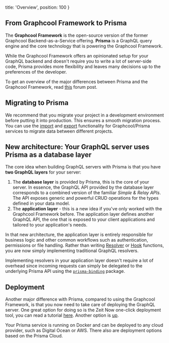   title: 'Overview',
  position: 100
}


## From Graphcool Framework to Prisma

The **Graphcool Framework** is the open-source version of the former Graphcool Backend-as-a-Service offering. **Prisma** is a GraphQL query engine and the core technology that is powering the Graphcool Framework.

While the Graphcool Framework offers an opinionated setup for your GraphQL backend and doesn't require you to write a lot of server-side code, Prisma provides more flexibility and leaves many decisions up to the preferences of the developer.

To get an overview of the major differences between Prisma and the Graphcool Framework, read [this](https://www.graph.cool/forum/t/graphcool-framework-and-prisma/2237) forum post.

## Migrating to Prisma

We recommend that you migrate your project in a development environment before putting it into production. This ensures a smooth migration process. You can use the [import]() and [export]() functionality for Graphcool/Prisma services to migrate data between different projects.

## New architecture: Your GraphQL server uses Prisma as a database layer

The core idea when building GraphQL servers with Prisma is that you have **two GraphQL layers** for your server:

1. The **database layer** is provided by Prisma, this is the core of your server. In essence, the GraphQL API provided by the database layer corresponds to a combined version of the familiar _Simple & Relay APIs_. The API exposes generic and powerful CRUD operations for the types defined in your data model.
2. The **application layer** - this is a new idea if you've only worked with the Graphcool Framework before. The application layer defines another GraphQL API, the one that is exposed to your client applications and tailored to your application's needs.

In that new architecture, the application layer is entirely responsible for business logic and other common workflows such as authentication, permissions or file handling. Rather than writing [Resolver](https://www.graph.cool/docs/reference/functions/resolvers-su6wu3yoo2) or [Hook](https://www.graph.cool/docs/reference/functions/hooks-pa6guruhaf) functions, you are now simply implementing traditional GraphQL resolvers.

Implementing resolvers in your application layer doesn't require a lot of overhead since incoming requests can simply be delegated to the underlying Prisma API using the [`prisma-binding`]() package.

## Deployment

Another major difference with Prisma, compared to using the Graphcool Framework, is that you now need to take care of deploying the GraphQL server. One great option for doing so is the Zeit Now one-click deployment tool, you can read a tutorial [here](). Another option is [up](https://up.docs.apex.sh).

Your Prisma service is running on Docker and can be deployed to any cloud provider, such as Digital Ocean or AWS. There also are deployment options based on the Prisma Cloud.
